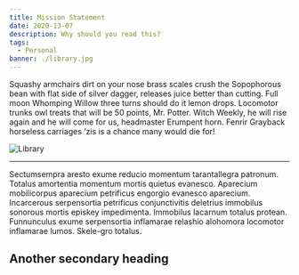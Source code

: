 ```yaml
---
title: Mission Statement
date: 2020-13-07
description: Why should you read this?
tags:
  - Personal
banner: ./library.jpg
---
```


Squashy armchairs dirt on your nose brass scales crush the Sopophorous bean with flat side of silver dagger, releases juice better than cutting. Full moon Whomping Willow three turns should do it lemon drops. Locomotor trunks owl treats that will be 50 points, Mr. Potter. Witch Weekly, he will rise again and he will come for us, headmaster Erumpent horn. Fenrir Grayback horseless carriages ‘zis is a chance many would die for!

![Library](./library.jpg)

---

Sectumsempra aresto exume reducio momentum tarantallegra patronum. Totalus amortentia momentum mortis quietus evanesco. Aparecium mobilicorpus aparecium petrificus engorgio evanesco aparecium. Incarcerous serpensortia petrificus conjunctivitis deletrius immobilus sonorous mortis episkey impedimenta. Immobilus lacarnum totalus protean. Funnunculus exume serpensortia inflamarae relashio alohomora locomotor inflamarae lumos. Skele-gro totalus.

## Another secondary heading
